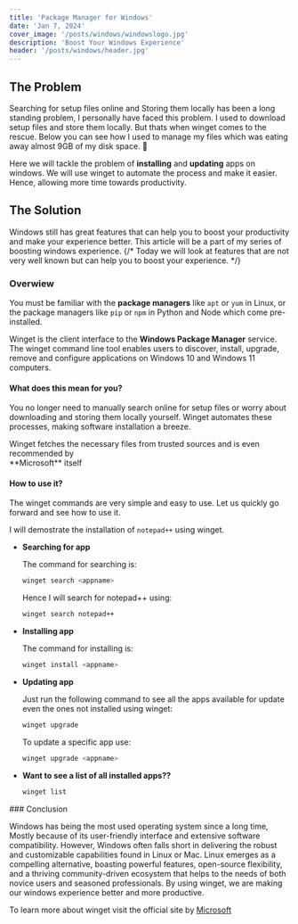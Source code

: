 ```yaml
---
title: 'Package Manager for Windows'
date: 'Jan 7, 2024'
cover_image: '/posts/windows/windowslogo.jpg'
description: 'Boost Your Windows Experience'
header: '/posts/windows/header.jpg'
---
```


## The Problem

Searching for setup files online and Storing them locally has been a long standing problem, I personally have faced this problem. I used to download setup files and store them locally. But thats when winget comes to the rescue.
Below you can see how I used to manage my files which was eating away almost 9GB of my disk space. <Standout text='Now I just use winget' /> 🙂

<ImageBox
  link='/posts/windows/wingetSoftwares.png'
  text='My Softwares Folder'
/>

Here we will tackle the problem of **installing** and **updating** apps on windows. We will use winget to automate the process and make it easier. Hence, allowing more time towards productivity.

## The Solution

<StyleBox>
  <Standout text='Winget' />
</StyleBox>
Windows still has great features that can help you to boost your productivity
and make your experience better. This article will be a part of my series of
boosting windows experience.
{/* Today we will look at <Standout text='Winget' /> features that are not very well known but can help you to boost your experience. */}

### Overwiew

You must be familiar with the **package managers** like `apt` or `yum` in Linux,
or the package managers like `pip` or `npm` in Python and Node which come pre-installed.

Winget is the client interface to the **Windows Package Manager** service. The winget command line tool enables users to discover, install, upgrade, remove and configure applications on Windows 10 and Windows 11 computers.

#### What does this mean for you?

You no longer need to manually search online for setup files or worry about downloading and storing them locally yourself. Winget automates these processes, making software installation a breeze.

<StyleBox>
  Winget fetches the necessary files from trusted sources and is even
  recommended by <br /> **Microsoft** itself
</StyleBox>

#### How to use it?

The winget commands are very simple and easy to use. Let us quickly go forward and see how to use it.

I will demostrate the installation of `notepad++` using winget.

- **Searching for app**

  The command for searching is:

  ```bash
  winget search <appname>
  ```

  Hence I will search for notepad++ using:

  ```bash
  winget search notepad++
  ```

  <ImageBox link='/posts/windows/winget_search.png' text='winget search' />

- **Installing app**

  The command for installing is:

  ```bash
  winget install <appname>
  ```

  <ImageBox link='/posts/windows/winget_install.png' text='winget install' />
  <InfoBox text='You can also use the unique ID under the `id` column in case 2 apps have same name' />

- **Updating app**

  Just run the following command to see all the apps available for update even the ones not installed using winget:

  ```bash
  winget upgrade
  ```

  <ImageBox link='/posts/windows/winget_upgrade.png' text='winget upgrade' />

  To update a specific app use:

  ```bash
  winget upgrade <appname>
  ```

- **Want to see a list of all installed apps??**

  ```bash
  winget list
  ```

<InfoBox text='Feeling stuck? use `winget --help` to get a quick view at the available commands' />
### Conclusion

Windows has being the most used operating system since a long time, Mostly because of its user-friendly interface and extensive software compatibility.
However, Windows often falls short in delivering the robust and customizable capabilities found in Linux or Mac.
Linux emerges as a compelling alternative, boasting powerful features, open-source flexibility, and a thriving community-driven ecosystem that helps to the needs of both novice users and seasoned professionals.
By using winget, we are making our windows experience better and more productive.

To learn more about winget visit the official site by [Microsoft](https://docs.microsoft.com/en-us/windows/package-manager/winget/)
